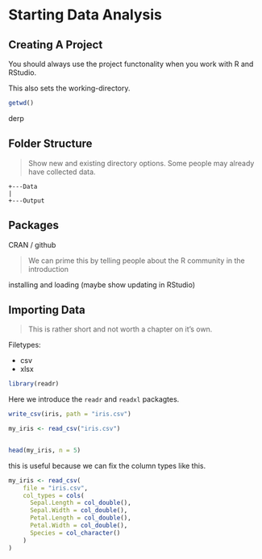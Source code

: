 # Starting Data Analysis

## Creating A Project

You should always use the project functonality when you work with R and RStudio.

This also sets the working-directory.

```r
getwd()
```


derp

## Folder Structure


> Show new and existing directory options. Some people may already have collected data.

    +---Data
    |
    +---Output
    

## Packages


CRAN / github


> We can prime this by telling people about the R community in the introduction
    
installing and loading (maybe show updating in RStudio)    
    
## Importing Data    

> This is rather short and not worth a chapter on it's own.

Filetypes:

* csv
* xlsx


```r
library(readr)
```


Here we introduce the `readr` and `readxl` packagtes.


```r
write_csv(iris, path = "iris.csv")
```



```r
my_iris <- read_csv("iris.csv")


head(my_iris, n = 5)
```


this is useful because we can fix the column types like this.


```r
my_iris <- read_csv(
    file = "iris.csv",
    col_types = cols(
      Sepal.Length = col_double(),
      Sepal.Width = col_double(),
      Petal.Length = col_double(),
      Petal.Width = col_double(),
      Species = col_character()
    )
)

```

